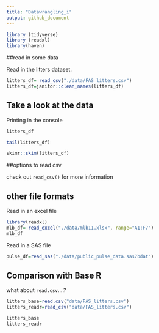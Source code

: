 ```yaml
---
title: "Datawrangling_i"
output: github_document
---
```

```r
library (tidyverse)
library (readxl)
library(haven)
```

##read in some data

Read in the litters dataset.

```r
litters_df= read_csv("./data/FAS_litters.csv")
litters_df=janitor::clean_names(litters_df)
```

## Take a look at the data

Printing in the console

```r
litters_df
```
```r
tail(litters_df)
```

```r
skimr::skim(litters_df)
```


##options to read csv

check out `read_csv()` for more information

## other file formats

Read in an excel file

```r
library(readxl)
mlb_df= read_excel("./data/mlb11.xlsx", range="A1:F7")
mlb_df
```

Read in a SAS file
```r
pulse_df=read_sas("./data/public_pulse_data.sas7bdat")
```

## Comparison with Base R

what about `read.csv`....?

```r
litters_base=read.csv("data/FAS_litters.csv")
litters_readr=read_csv("data/FAS_litters.csv")

litters_base
litters_readr
```


